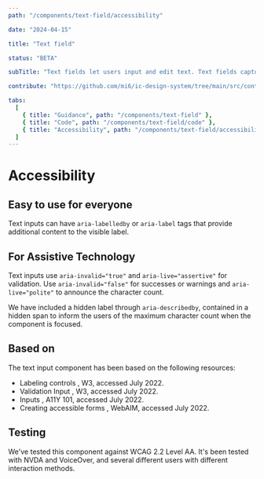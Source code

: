 ```yaml
---
path: "/components/text-field/accessibility"

date: "2024-04-15"

title: "Text field"

status: "BETA"

subTitle: "Text fields let users input and edit text. Text fields capture a single line of text and text areas capture multiple lines of text."

contribute: "https://github.com/mi6/ic-design-system/tree/main/src/content/structured/components/text-field"

tabs:
  [
    { title: "Guidance", path: "/components/text-field" },
    { title: "Code", path: "/components/text-field/code" },
    { title: "Accessibility", path: "/components/text-field/accessibility" },
  ]
---
```


# Accessibility

## Easy to use for everyone

Text inputs can have `aria-labelledby` or `aria-label` tags that provide additional content to the visible label.

## For Assistive Technology

Text inputs use `aria-invalid="true"` and `aria-live="assertive"` for validation. Use `aria-invalid="false"` for successes or warnings and `aria-live="polite"` to announce the character count.

We have included a hidden label through `aria-describedby`, contained in a hidden span to inform the users of the maximum character count when the component is focused.

## Based on

The text input component has been based on the following resources:

<ul>
  <li>
    <ic-link
      target="_blank"
      href="https://www.w3.org/WAI/tutorials/forms/labels/"
      rel="noreferrer noopener nofollow"
    >
      Labeling controls
    </ic-link>
    , W3, accessed July 2022.
  </li>
  <li>
    <ic-link
      target="_blank"
      href="https://www.w3.org/WAI/tutorials/forms/validation/"
      rel="noreferrer noopener nofollow"
    >
      Validation Input
    </ic-link>
    , W3, accessed July 2022.
  </li>
  <li>
    <ic-link
      target="_blank"
      href="https://a11y-101.com/development/inputs"
      rel="noreferrer noopener nofollow"
    >
      Inputs
    </ic-link>
    , A11Y 101, accessed July 2022.
  </li>
  <li>
    <ic-link
      target="_blank"
      href="https://webaim.org/techniques/forms/controls"
      rel="noreferrer noopener nofollow"
    >
      Creating accessible forms
    </ic-link>
    , WebAIM, accessed July 2022.
  </li>
</ul>

## Testing

We've tested this component against WCAG 2.2 Level AA. It's been tested with NVDA and VoiceOver, and several different users with different interaction methods.
